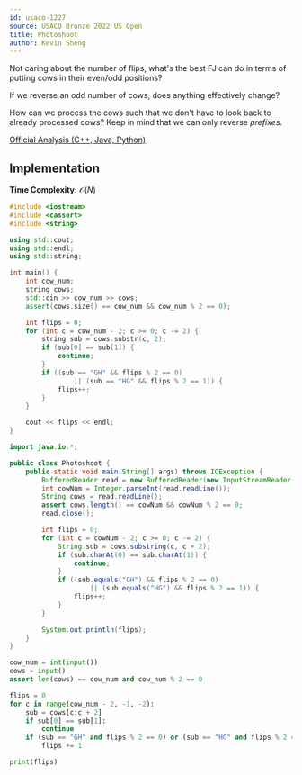 ```yaml
---
id: usaco-1227
source: USACO Bronze 2022 US Open
title: Photoshoot
author: Kevin Sheng
---
```


<Spoiler title="Hint 1">

Not caring about the number of flips, what's the best FJ can do in terms
of putting cows in their even/odd positions?

</Spoiler>

<Spoiler title="Hint 2">

If we reverse an odd number of cows, does anything effectively change?

</Spoiler>

<Spoiler title="Hint 3">

How can we process the cows such that we don't have to look back to already
processed cows? Keep in mind that we can only reverse *prefixes*.

</Spoiler>

<Spoiler title="Solution">

[Official Analysis (C++, Java, Python)](http://usaco.org/current/data/sol_prob1_bronze_open22.html)

## Implementation

**Time Complexity:** $\mathcal{O}(N)$

<LanguageSection>
<CPPSection>

```cpp
#include <iostream>
#include <cassert>
#include <string>

using std::cout;
using std::endl;
using std::string;

int main() {
	int cow_num;
	string cows;
	std::cin >> cow_num >> cows;
	assert(cows.size() == cow_num && cow_num % 2 == 0);

	int flips = 0;
	for (int c = cow_num - 2; c >= 0; c -= 2) {
		string sub = cows.substr(c, 2);
		if (sub[0] == sub[1]) {
			continue;
		}
		if ((sub == "GH" && flips % 2 == 0)
				|| (sub == "HG" && flips % 2 == 1)) {
			flips++;
		}
	}

	cout << flips << endl;
}
```

</CPPSection>
<JavaSection>

```java
import java.io.*;

public class Photoshoot {
	public static void main(String[] args) throws IOException {
		BufferedReader read = new BufferedReader(new InputStreamReader(System.in));
		int cowNum = Integer.parseInt(read.readLine());
		String cows = read.readLine();
		assert cows.length() == cowNum && cowNum % 2 == 0;
		read.close();

		int flips = 0;
		for (int c = cowNum - 2; c >= 0; c -= 2) {
			String sub = cows.substring(c, c + 2);
			if (sub.charAt(0) == sub.charAt(1)) {
				continue;
			}
			if ((sub.equals("GH") && flips % 2 == 0)
					|| (sub.equals("HG") && flips % 2 == 1)) {
				flips++;
			}
		}

		System.out.println(flips);
	}
}
```

</JavaSection>
<PySection>

```py
cow_num = int(input())
cows = input()
assert len(cows) == cow_num and cow_num % 2 == 0

flips = 0
for c in range(cow_num - 2, -1, -2):
	sub = cows[c:c + 2]
	if sub[0] == sub[1]:
		continue
	if (sub == "GH" and flips % 2 == 0) or (sub == "HG" and flips % 2 == 1):
		flips += 1

print(flips)
```

</PySection>
</LanguageSection>

</Spoiler>
